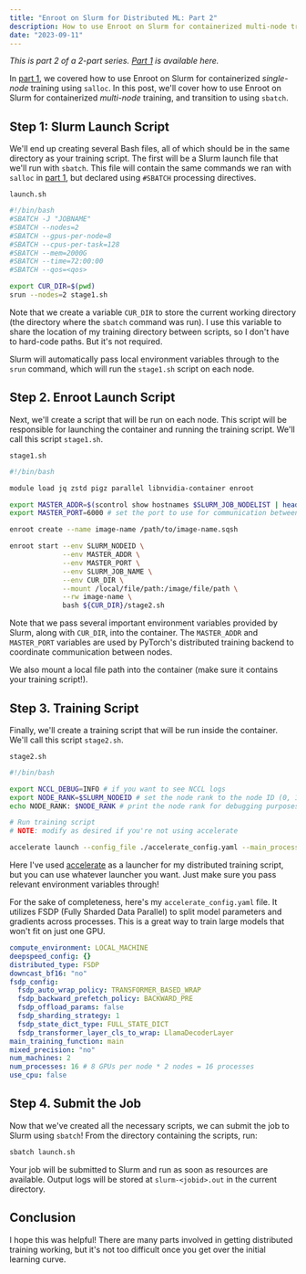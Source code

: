 ```yaml
---
title: "Enroot on Slurm for Distributed ML: Part 2"
description: How to use Enroot on Slurm for containerized multi-node training.
date: "2023-09-11"
---
```


_This is part 2 of a 2-part series. [Part 1](./enroot-on-slurm-for-distributed-ml-part-1) is available here._

In [part 1](./enroot-on-slurm-for-distributed-ml-part-1), we covered how to use Enroot on Slurm for containerized _single-node_ training using `salloc`. In this post, we'll cover how to use Enroot on Slurm for containerized _multi-node_ training, and transition to using `sbatch`.

## Step 1: Slurm Launch Script

We'll end up creating several Bash files, all of which should be in the same directory as your training script. The first will be a Slurm launch file that we'll run with `sbatch`. This file will contain the same commands we ran with `salloc` in [part 1](../enroot-on-slurm-for-distributed-ml-part-1), but declared using `#SBATCH` processing directives.

`launch.sh`

```bash
#!/bin/bash
#SBATCH -J "JOBNAME"
#SBATCH --nodes=2
#SBATCH --gpus-per-node=8
#SBATCH --cpus-per-task=128
#SBATCH --mem=2000G
#SBATCH --time=72:00:00
#SBATCH --qos=<qos>

export CUR_DIR=$(pwd)
srun --nodes=2 stage1.sh
```

Note that we create a variable `CUR_DIR` to store the current working directory (the directory where the `sbatch` command was run). I use this variable to share the location of my training directory between scripts, so I don't have to hard-code paths. But it's not required.

Slurm will automatically pass local environment variables through to the `srun` command, which will run the `stage1.sh` script on each node.

## Step 2. Enroot Launch Script

Next, we'll create a script that will be run on each node. This script will be responsible for launching the container and running the training script. We'll call this script `stage1.sh`.

`stage1.sh`

```bash
#!/bin/bash

module load jq zstd pigz parallel libnvidia-container enroot

export MASTER_ADDR=$(scontrol show hostnames $SLURM_JOB_NODELIST | head -n 1) # get the IP address of the first node in the list
export MASTER_PORT=6000 # set the port to use for communication between nodes

enroot create --name image-name /path/to/image-name.sqsh

enroot start --env SLURM_NODEID \
             --env MASTER_ADDR \
             --env MASTER_PORT \
             --env SLURM_JOB_NAME \
             --env CUR_DIR \
             --mount /local/file/path:/image/file/path \
             --rw image-name \
             bash ${CUR_DIR}/stage2.sh
```

Note that we pass several important environment variables provided by Slurm, along with `CUR_DIR`, into the container. The `MASTER_ADDR` and `MASTER_PORT` variables are used by PyTorch's distributed training backend to coordinate communication between nodes.

We also mount a local file path into the container (make sure it contains your training script!).

## Step 3. Training Script

Finally, we'll create a training script that will be run inside the container. We'll call this script `stage2.sh`.

`stage2.sh`

```bash
#!/bin/bash

export NCCL_DEBUG=INFO # if you want to see NCCL logs
export NODE_RANK=$SLURM_NODEID # set the node rank to the node ID (0, 1, 2, etc.)
echo NODE_RANK: $NODE_RANK # print the node rank for debugging purposes

# Run training script
# NOTE: modify as desired if you're not using accelerate

accelerate launch --config_file ./accelerate_config.yaml --main_process_ip=$MASTER_ADDR --main_process_port=$MASTER_PORT --machine_rank $NODE_RANK ${CUR_DIR}/loop.py
```

Here I've used [accelerate](https://huggingface.co/docs/accelerate) as a launcher for my distributed training script, but you can use whatever launcher you want. Just make sure you pass relevant environment variables through!

For the sake of completeness, here's my `accelerate_config.yaml` file. It utilizes FSDP (Fully Sharded Data Parallel) to split model parameters and gradients across processes. This is a great way to train large models that won't fit on just one GPU.

```yaml
compute_environment: LOCAL_MACHINE
deepspeed_config: {}
distributed_type: FSDP
downcast_bf16: "no"
fsdp_config:
  fsdp_auto_wrap_policy: TRANSFORMER_BASED_WRAP
  fsdp_backward_prefetch_policy: BACKWARD_PRE
  fsdp_offload_params: false
  fsdp_sharding_strategy: 1
  fsdp_state_dict_type: FULL_STATE_DICT
  fsdp_transformer_layer_cls_to_wrap: LlamaDecoderLayer
main_training_function: main
mixed_precision: "no"
num_machines: 2
num_processes: 16 # 8 GPUs per node * 2 nodes = 16 processes
use_cpu: false
```

## Step 4. Submit the Job

Now that we've created all the necessary scripts, we can submit the job to Slurm using `sbatch`! From the directory containing the scripts, run:

```bash
sbatch launch.sh
```

Your job will be submitted to Slurm and run as soon as resources are available. Output logs will be stored at `slurm-<jobid>.out` in the current directory.

## Conclusion

I hope this was helpful! There are many parts involved in getting distributed training working, but it's not too difficult once you get over the initial learning curve.

